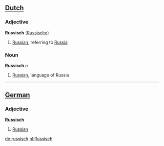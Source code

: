 ==[[Dutch]]==

=== Adjective ===

'''Russisch''' ([[Russische]])

# [[Russian]], referring to [[Russia]]

=== Noun ===

'''Russisch''' ''n''

# [[Russian]], language of Russia

----

==[[German]]==

=== Adjective ===

'''Russisch'''

# [[Russian]]

[[de:russisch]]
[[nl:Russisch]]